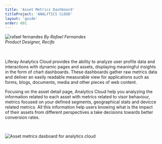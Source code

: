 ```yaml
---
title: 'Asset Metrics Dashboard'
titleProject: 'ANALYTICS CLOUD'
layout: 'guide'
order: 601
---
```



<Grid templateColumns="40px 1fr" autoRows="auto" gap="1rem">
	<Grid.Item>
		<img
			class="designerImg"
			src="/images/lexicon/headshots/fernandes-rafael.jpg"
			alt="rafael fernandes"
		/>
	</Grid.Item>
	<Grid.Item>
		<i class="designerInfo">By Rafael Fernandes<br />
		Product Designer, Recife<br /><br /><br />
		</i>
	</Grid.Item>
</Grid>


Liferay Analytics Cloud provides the ability to analyze user profile data and interactions with dynamic pages and assets, displaying meaningful insights in the form of chart dashboards. These dashboards gather raw metrics data and deliver an easily readable measurable view for applications such as forms, blogs, documents, media and other pieces of web content.

Focusing on the asset detail page, Analytics Cloud help you analyzing the information related to each asset with metrics related to visor behaviour, metrics focused on your defined segments, geographical stats and devicce related metrics. All this information help users knowing what is the impact of their assets from different perspectives a take decisions towards better conversion rates.

<br/>

![Asset metrics dasboard for analytics cloud](/images/lexicon/examples/assetMetricsDashboard.jpg)
